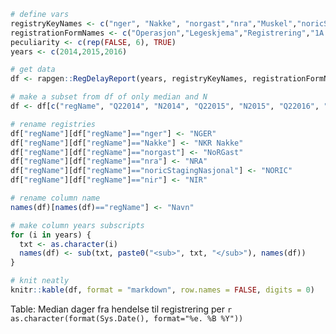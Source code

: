 ```r
# define vars
registryKeyNames <- c("nger", "Nakke", "norgast","nra","Muskel","noricStagingNasjonal","nir")
registrationFormNames <- c("Operasjon","Legeskjema","Registrering","1A Anamnese","Basisregistrering","Start","nada")
peculiarity <- c(rep(FALSE, 6), TRUE)
years <- c(2014,2015,2016)

# get data
df <- rapgen::RegDelayReport(years, registryKeyNames, registrationFormNames, peculiarity)

# make a subset from df of only median and N
df <- df[c("regName", "Q22014", "N2014", "Q22015", "N2015", "Q22016", "N2016")]

# rename registries
df["regName"][df["regName"]=="nger"] <- "NGER"
df["regName"][df["regName"]=="Nakke"] <- "NKR Nakke"
df["regName"][df["regName"]=="norgast"] <- "NoRGast"
df["regName"][df["regName"]=="nra"] <- "NRA"
df["regName"][df["regName"]=="noricStagingNasjonal"] <- "NORIC"
df["regName"][df["regName"]=="nir"] <- "NIR"

# rename column name
names(df)[names(df)=="regName"] <- "Navn"

# make column years subscripts
for (i in years) {
  txt <- as.character(i)
  names(df) <- sub(txt, paste0("<sub>", txt, "</sub>"), names(df))
}

# knit neatly
knitr::kable(df, format = "markdown", row.names = FALSE, digits = 0)
```
Table: Median dager fra hendelse til registrering per `r as.character(format(Sys.Date(), format="%e. %B %Y"))`
